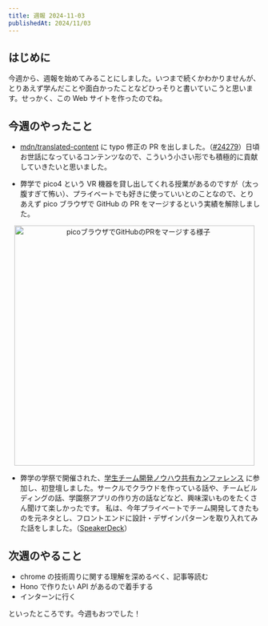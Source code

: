 ```yaml
---
title: 週報 2024-11-03
publishedAt: 2024/11/03
---
```


## はじめに

今週から、週報を始めてみることにしました。いつまで続くかわかりませんが、とりあえず学んだことや面白かったことなどひっそりと書いていこうと思います。せっかく、この Web サイトを作ったのでね。

## 今週のやったこと

- [mdn/translated-content](https://github.com/mdn/translated-content) に typo 修正の PR を出しました。（[#24279](https://github.com/mdn/translated-content/pull/24279)）日頃お世話になっているコンテンツなので、こういう小さい形でも積極的に貢献していきたいと思いました。

- 弊学で pico4 という VR 機器を貸し出してくれる授業があるのですが（太っ腹すぎて怖い）、プライベートでも好きに使っていいとのことなので、とりあえず pico ブラウザで GitHub の PR をマージするという実績を解除しました。

<div style="text-align: center">
  <img width="480px" src="/static/images/weekly2024-11-03/vr.webp" alt="picoブラウザでGitHubのPRをマージする様子"/>
</div>

- 弊学の学祭で開催された、[学生チーム開発ノウハウ共有カンファレンス](https://student-team-conf.com/) に参加し、初登壇しました。サークルでクラウドを作っている話や、チームビルディングの話、学園祭アプリの作り方の話などなど、興味深いものをたくさん聞けて楽しかったです。
私は、今年プライベートでチーム開発してきたものを元ネタとし、フロントエンドに設計・デザインパターンを取り入れてみた話をしました。（[SpeakerDeck](https://speakerdeck.com/seiya_tagami/ming-ri-karashi-metakunaru-hurontoendonotimukai-fa-niokerushe-ji-nosu-me)）

## 次週のやること

- chrome の技術周りに関する理解を深めるべく、記事等読む
- Hono で作りたい API があるので着手する
- インターンに行く

といったところです。今週もおつでした！
